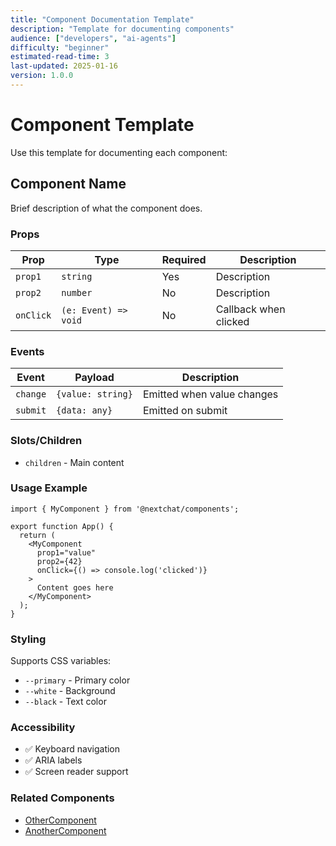 ```yaml
---
title: "Component Documentation Template"
description: "Template for documenting components"
audience: ["developers", "ai-agents"]
difficulty: "beginner"
estimated-read-time: 3
last-updated: 2025-01-16
version: 1.0.0
---
```


# Component Template

Use this template for documenting each component:

## Component Name

Brief description of what the component does.

### Props

| Prop | Type | Required | Description |
|------|------|----------|-------------|
| `prop1` | `string` | Yes | Description |
| `prop2` | `number` | No | Description |
| `onClick` | `(e: Event) => void` | No | Callback when clicked |

### Events

| Event | Payload | Description |
|-------|---------|-------------|
| `change` | `{value: string}` | Emitted when value changes |
| `submit` | `{data: any}` | Emitted on submit |

### Slots/Children

- `children` - Main content

### Usage Example

```tsx
import { MyComponent } from '@nextchat/components';

export function App() {
  return (
    <MyComponent 
      prop1="value"
      prop2={42}
      onClick={() => console.log('clicked')}
    >
      Content goes here
    </MyComponent>
  );
}
```

### Styling

Supports CSS variables:
- `--primary` - Primary color
- `--white` - Background
- `--black` - Text color

### Accessibility

- ✅ Keyboard navigation
- ✅ ARIA labels
- ✅ Screen reader support

### Related Components

- [OtherComponent](./OtherComponent)
- [AnotherComponent](./AnotherComponent)
